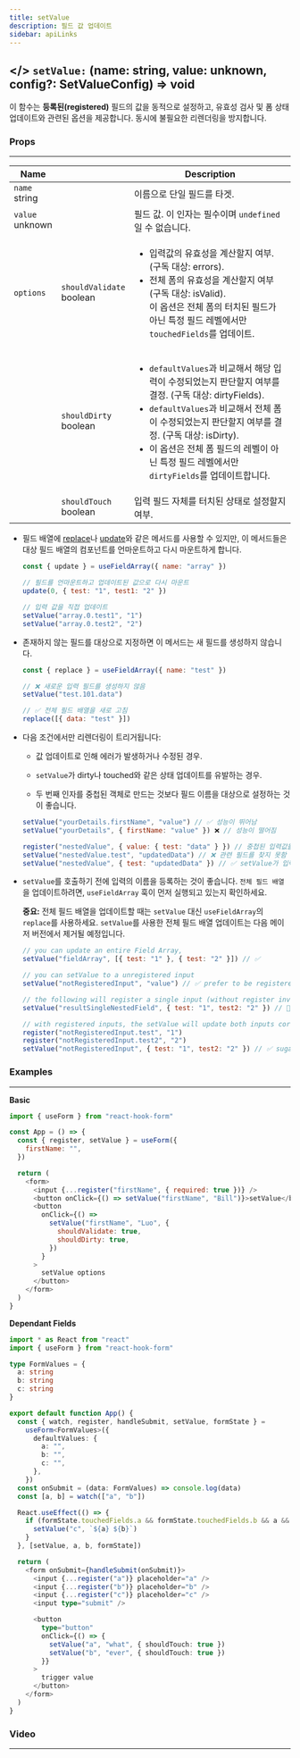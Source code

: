 ```yaml
---
title: setValue
description: 필드 값 업데이트
sidebar: apiLinks
---
```


## \</> `setValue:` <TypeText>(name: string, value: unknown, config?: SetValueConfig) => void</TypeText>

이 함수는 <strong>등록된(registered)</strong> 필드의 값을 동적으로 설정하고, 유효성 검사 및 폼 상태 업데이트와 관련된 옵션을 제공합니다. 동시에 불필요한 리렌더링을 방지합니다.

### Props

---

| Name                                     |                                                   | Description                                                                                                                                                                                                                                                                                                                                                              |
| ---------------------------------------- | ------------------------------------------------- | ------------------------------------------------------------------------------------------------------------------------------------------------------------------------------------------------------------------------------------------------------------------------------------------------------------------------------------------------------------------------ |
| `name`<br/><TypeText>string</TypeText>   |                                                   | 이름으로 단일 필드를 타겟.                                                                                                                                                                                                                                                                                                                                               |
| `value`<br/><TypeText>unknown</TypeText> |                                                   | 필드 값. 이 인자는 필수이며 `undefined`일 수 없습니다.                                                                                                                                                                                                                                                                                                                   |
| `options`                                | `shouldValidate`<br/><TypeText>boolean</TypeText> | <ul><li>입력값의 유효성을 계산할지 여부. (구독 대상: <TypeText>errors</TypeText>).</li><li>전체 폼의 유효성을 계산할지 여부 (구독 대상: <TypeText>isValid</TypeText>).</li>이 옵션은 전체 폼의 터치된 필드가 아닌 특정 필드 레벨에서만 `touchedFields`를 업데이트.</ul>                                                                                                  |
|                                          | `shouldDirty`<br/><TypeText>boolean</TypeText>    | <ul><li>`defaultValues`과 비교해서 해당 입력이 수정되었는지 판단할지 여부를 결정. (구독 대상: <TypeText>dirtyFields</TypeText>).</li><li>`defaultValues`과 비교해서 전체 폼이 수정되었는지 판단할지 여부를 결정. (구독 대상: <TypeText>isDirty</TypeText>).</li><li>이 옵션은 전체 폼 필드의 레벨이 아닌 특정 필드 레벨에서만 `dirtyFields`를 업데이트합니다. </li></ul> |
|                                          | `shouldTouch`<br/><TypeText>boolean</TypeText>    | 입력 필드 자체를 터치된 상태로 설정할지 여부.                                                                                                                                                                                                                                                                                                                            |

<Admonition type="important" title="Rules">

- 필드 배열에 [replace](/docs/usefieldarray#replace)나 [update](/docs/usefieldarray#update)와 같은 메서드를 사용할 수 있지만, 이 메서드들은 대상 필드 배열의 컴포넌트를 언마운트하고 다시 마운트하게 합니다.

  ```javascript
  const { update } = useFieldArray({ name: "array" })

  // 필드를 언마운트하고 업데이트된 값으로 다시 마운트
  update(0, { test: "1", test1: "2" })

  // 입력 값을 직접 업데이트
  setValue("array.0.test1", "1")
  setValue("array.0.test2", "2")
  ```

- 존재하지 않는 필드를 대상으로 지정하면 이 메서드는 새 필드를 생성하지 않습니다.

  ```javascript
  const { replace } = useFieldArray({ name: "test" })

  // ❌ 새로운 입력 필드를 생성하지 않음
  setValue("test.101.data")

  // ✅ 전체 필드 배열을 새로 고침
  replace([{ data: "test" }])
  ```

- 다음 조건에서만 리렌더링이 트리거됩니다:

  - 값 업데이트로 인해 에러가 발생하거나 수정된 경우.
  - `setValue`가 dirty나 touched와 같은 상태 업데이트를 유발하는 경우.

  - 두 번째 인자를 중첩된 객체로 만드는 것보다 필드 이름을 대상으로 설정하는 것이 좋습니다.

  ```javascript
  setValue("yourDetails.firstName", "value") // ✅ 성능이 뛰어남
  setValue("yourDetails", { firstName: "value" }) ❌ // 성능이 떨어짐

  register("nestedValue", { value: { test: "data" } }) // 중첩된 입력값을 등록(register)
  setValue("nestedValue.test", "updatedData") // ❌ 관련 필드를 찾지 못함
  setValue("nestedValue", { test: "updatedData" }) // ✅ setValue가 입력을 찾고 업데이트
  ```

- `setValue`를 호출하기 전에 입력의 이름을 등록하는 것이 좋습니다. `전체 필드 배열`을 업데이트하려면, `useFieldArray` 훅이 먼저 실행되고 있는지 확인하세요.

  **중요:** 전체 필드 배열을 업데이트할 때는 `setValue` 대신 `useFieldArray`의 `replace`를 사용하세요. `setValue`를 사용한 전체 필드 배열 업데이트는 다음 메이저 버전에서 제거될 예정입니다.

  ```javascript
  // you can update an entire Field Array,
  setValue("fieldArray", [{ test: "1" }, { test: "2" }]) // ✅

  // you can setValue to a unregistered input
  setValue("notRegisteredInput", "value") // ✅ prefer to be registered

  // the following will register a single input (without register invoked)
  setValue("resultSingleNestedField", { test: "1", test2: "2" }) // 🤔

  // with registered inputs, the setValue will update both inputs correctly.
  register("notRegisteredInput.test", "1")
  register("notRegisteredInput.test2", "2")
  setValue("notRegisteredInput", { test: "1", test2: "2" }) // ✅ sugar syntax to setValue twice
  ```

</Admonition>

### Examples

---

**Basic**

```javascript sandbox="https://codesandbox.io/s/react-hook-form-v7-ts-setvalue-8z9hx"
import { useForm } from "react-hook-form"

const App = () => {
  const { register, setValue } = useForm({
    firstName: "",
  })

  return (
    <form>
      <input {...register("firstName", { required: true })} />
      <button onClick={() => setValue("firstName", "Bill")}>setValue</button>
      <button
        onClick={() =>
          setValue("firstName", "Luo", {
            shouldValidate: true,
            shouldDirty: true,
          })
        }
      >
        setValue options
      </button>
    </form>
  )
}
```

**Dependant Fields**

```typescript sandbox="https://codesandbox.io/s/dependant-field-dwin1"
import * as React from "react"
import { useForm } from "react-hook-form"

type FormValues = {
  a: string
  b: string
  c: string
}

export default function App() {
  const { watch, register, handleSubmit, setValue, formState } =
    useForm<FormValues>({
      defaultValues: {
        a: "",
        b: "",
        c: "",
      },
    })
  const onSubmit = (data: FormValues) => console.log(data)
  const [a, b] = watch(["a", "b"])

  React.useEffect(() => {
    if (formState.touchedFields.a && formState.touchedFields.b && a && b) {
      setValue("c", `${a} ${b}`)
    }
  }, [setValue, a, b, formState])

  return (
    <form onSubmit={handleSubmit(onSubmit)}>
      <input {...register("a")} placeholder="a" />
      <input {...register("b")} placeholder="b" />
      <input {...register("c")} placeholder="c" />
      <input type="submit" />

      <button
        type="button"
        onClick={() => {
          setValue("a", "what", { shouldTouch: true })
          setValue("b", "ever", { shouldTouch: true })
        }}
      >
        trigger value
      </button>
    </form>
  )
}
```

### Video

---

<YouTube youTubeId="qpv51sCH3fI" />
